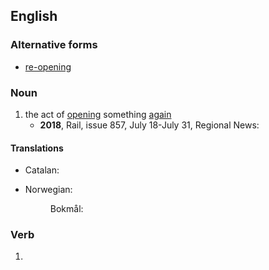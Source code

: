 ==English==

===Alternative forms===
* [[re-opening]]

===Noun===
{{en-noun}}

# the act of [[opening]] something [[again]]
#* '''2018''', Rail, issue 857, July 18-July 31, Regional News:
#*: {{quote|en|'''Grove:''' After many years of unproductive discussion, the '''reopening''' of the London-Bristol line station to serve the nearby town of Wantage is back on the agenda.}}

====Translations====
{{trans-top|act of opening again}}
* Catalan: {{t|ca|reobertura|f}}
{{trans-mid}}
* Norwegian:
*: Bokmål: {{t|nb|gjenåpning|m|f}}
{{trans-bottom}}

===Verb===
{{head|en|verb form}}

# {{present participle of|en|reopen|nocat=1}}